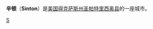 {{NoteTA
|G1=US
}}
{{Infobox Settlement
| name = 辛顿<br/>Sinton
| image_skyline = 
| imagesize = 
| image_caption = 
| image_flag = 
| image_shield = 
| pushpin_map = USA Texas
| pushpin_label_position = bottom
| subdivision_type = 国家
| subdivision_name = {{USA}}
| subdivision_type1 = [[美国行政区划|州]]
| subdivision_name1 = [[得克萨斯州|得克萨斯州]]
| subdivision_type2 = [[得克萨斯州各县列表|县]]
| subdivision_name2 =  [[圣帕特里西奥县_(得克萨斯州)|圣帕特里西奥县]]
| elevation_m = 15
| elevation_ft = 
| area_total_km2 = 5.7
| population_as_of = 2000年
| population_total = 5676
| population_density_km2 = auto
| timezone = [[北美中部時區|CST]]
| utc_offset = -6
| timezone_DST = [[北美中部時區|CDT]]
| utc_offset_DST = -5
| latd = 28
| latm = 2
| lats = 5
| latNS = N
| longd = 97
| longm = 30
| longs = 32
| longEW = W
| website =  
}}
'''辛顿'''（'''Sinton'''）是[[美国|美国]][[得克萨斯州|得克萨斯州]][[圣帕特里西奥县_(得克萨斯州)|圣帕特里西奥县]]的一座城市。

{{Texas-stub}}

[[Category:得克萨斯州城市|S]]